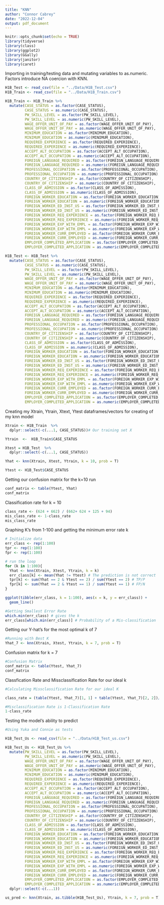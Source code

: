 ```yaml
---
title: "KNN"
author: "Connor Cabrey"
date: "2022-12-04"
output: pdf_document
---
```


```r
knitr::opts_chunk$set(echo = TRUE)
library(tidyverse)
library(class)
library(ggplot2)
library(GGally)
library(janitor)
library(caret)
```

Importing in training/testing data and mutating variables to as.numeric.  Factors introduce NA coercion with KNN.
```r
H1B_Test <- read_csv(file = "../Data/H1B_Test.csv")
H1B_Train <- read_csv(file = "../Data/H1B_Train.csv")

H1B_Train <- H1B_Train %>% 
  mutate(CASE_STATUS = as.factor(CASE_STATUS),
         CASE_STATUS = as.numeric(CASE_STATUS),
         PW_SKILL_LEVEL = as.factor(PW_SKILL_LEVEL),
         PW_SKILL_LEVEL = as.numeric(PW_SKILL_LEVEL),
         WAGE_OFFER_UNIT_OF_PAY = as.factor(WAGE_OFFER_UNIT_OF_PAY),
         WAGE_OFFER_UNIT_OF_PAY = as.numeric(WAGE_OFFER_UNIT_OF_PAY),
         MINIMUM_EDUCATION = as.factor(MINIMUM_EDUCATION),
         MINIMUM_EDUCATION = as.numeric(MINIMUM_EDUCATION),
         REQUIRED_EXPERIENCE = as.factor(REQUIRED_EXPERIENCE),
         REQUIRED_EXPERIENCE = as.numeric(REQUIRED_EXPERIENCE),
         ACCEPT_ALT_OCCUPATION = as.factor(ACCEPT_ALT_OCCUPATION),
         ACCEPT_ALT_OCCUPATION = as.numeric(ACCEPT_ALT_OCCUPATION),
         FOREIGN_LANGUAGE_REQUIRED = as.factor(FOREIGN_LANGUAGE_REQUIRED),
         FOREIGN_LANGUAGE_REQUIRED = as.numeric(FOREIGN_LANGUAGE_REQUIRED),
         PROFESSIONAL_OCCUPATION = as.factor(PROFESSIONAL_OCCUPATION),
         PROFESSIONAL_OCCUPATION = as.numeric(PROFESSIONAL_OCCUPATION),
         COUNTRY_OF_CITIZENSHIP = as.factor(COUNTRY_OF_CITIZENSHIP),
         COUNTRY_OF_CITIZENSHIP = as.numeric(COUNTRY_OF_CITIZENSHIP),
         CLASS_OF_ADMISSION = as.factor(CLASS_OF_ADMISSION),
         CLASS_OF_ADMISSION = as.numeric(CLASS_OF_ADMISSION),
         FOREIGN_WORKER_EDUCATION = as.factor(FOREIGN_WORKER_EDUCATION),
         FOREIGN_WORKER_EDUCATION = as.numeric(FOREIGN_WORKER_EDUCATION),
         FOREIGN_WORKER_ED_INST_US = as.factor(FOREIGN_WORKER_ED_INST_US),
         FOREIGN_WORKER_ED_INST_US = as.numeric(FOREIGN_WORKER_ED_INST_US),
         FOREIGN_WORKER_REQ_EXPERIENCE = as.factor(FOREIGN_WORKER_REQ_EXPERIENCE),
         FOREIGN_WORKER_REQ_EXPERIENCE = as.numeric(FOREIGN_WORKER_REQ_EXPERIENCE),
         FOREIGN_WORKER_EXP_WITH_EMPL = as.factor(FOREIGN_WORKER_EXP_WITH_EMPL),
         FOREIGN_WORKER_EXP_WITH_EMPL = as.numeric(FOREIGN_WORKER_EXP_WITH_EMPL),
         FOREIGN_WORKER_CURR_EMPLOYED = as.factor(FOREIGN_WORKER_CURR_EMPLOYED),
         FOREIGN_WORKER_CURR_EMPLOYED = as.numeric(FOREIGN_WORKER_CURR_EMPLOYED),
         EMPLOYER_COMPLETED_APPLICATION = as.factor(EMPLOYER_COMPLETED_APPLICATION),
         EMPLOYER_COMPLETED_APPLICATION = as.numeric(EMPLOYER_COMPLETED_APPLICATION))

H1B_Test <- H1B_Test %>% 
  mutate(CASE_STATUS = as.factor(CASE_STATUS),
         CASE_STATUS = as.numeric(CASE_STATUS),
         PW_SKILL_LEVEL = as.factor(PW_SKILL_LEVEL),
         PW_SKILL_LEVEL = as.numeric(PW_SKILL_LEVEL),
         WAGE_OFFER_UNIT_OF_PAY = as.factor(WAGE_OFFER_UNIT_OF_PAY),
         WAGE_OFFER_UNIT_OF_PAY = as.numeric(WAGE_OFFER_UNIT_OF_PAY),
         MINIMUM_EDUCATION = as.factor(MINIMUM_EDUCATION),
         MINIMUM_EDUCATION = as.numeric(MINIMUM_EDUCATION),
         REQUIRED_EXPERIENCE = as.factor(REQUIRED_EXPERIENCE),
         REQUIRED_EXPERIENCE = as.numeric(REQUIRED_EXPERIENCE),
         ACCEPT_ALT_OCCUPATION = as.factor(ACCEPT_ALT_OCCUPATION),
         ACCEPT_ALT_OCCUPATION = as.numeric(ACCEPT_ALT_OCCUPATION),
         FOREIGN_LANGUAGE_REQUIRED = as.factor(FOREIGN_LANGUAGE_REQUIRED),
         FOREIGN_LANGUAGE_REQUIRED = as.numeric(FOREIGN_LANGUAGE_REQUIRED),
         PROFESSIONAL_OCCUPATION = as.factor(PROFESSIONAL_OCCUPATION),
         PROFESSIONAL_OCCUPATION = as.numeric(PROFESSIONAL_OCCUPATION),
         COUNTRY_OF_CITIZENSHIP = as.factor(COUNTRY_OF_CITIZENSHIP),
         COUNTRY_OF_CITIZENSHIP = as.numeric(COUNTRY_OF_CITIZENSHIP),
         CLASS_OF_ADMISSION = as.factor(CLASS_OF_ADMISSION),
         CLASS_OF_ADMISSION = as.numeric(CLASS_OF_ADMISSION),
         FOREIGN_WORKER_EDUCATION = as.factor(FOREIGN_WORKER_EDUCATION),
         FOREIGN_WORKER_EDUCATION = as.numeric(FOREIGN_WORKER_EDUCATION),
         FOREIGN_WORKER_ED_INST_US = as.factor(FOREIGN_WORKER_ED_INST_US),
         FOREIGN_WORKER_ED_INST_US = as.numeric(FOREIGN_WORKER_ED_INST_US),
         FOREIGN_WORKER_REQ_EXPERIENCE = as.factor(FOREIGN_WORKER_REQ_EXPERIENCE),
         FOREIGN_WORKER_REQ_EXPERIENCE = as.numeric(FOREIGN_WORKER_REQ_EXPERIENCE),
         FOREIGN_WORKER_EXP_WITH_EMPL = as.factor(FOREIGN_WORKER_EXP_WITH_EMPL),
         FOREIGN_WORKER_EXP_WITH_EMPL = as.numeric(FOREIGN_WORKER_EXP_WITH_EMPL),
         FOREIGN_WORKER_CURR_EMPLOYED = as.factor(FOREIGN_WORKER_CURR_EMPLOYED),
         FOREIGN_WORKER_CURR_EMPLOYED = as.numeric(FOREIGN_WORKER_CURR_EMPLOYED),
         EMPLOYER_COMPLETED_APPLICATION = as.factor(EMPLOYER_COMPLETED_APPLICATION),
         EMPLOYER_COMPLETED_APPLICATION = as.numeric(EMPLOYER_COMPLETED_APPLICATION))


```



Creating my Xtrain, Ytrain, Xtext, Ytest dataframes/vectors for creating of my knn model
```r
Xtrain <- H1B_Train  %>% 
  dplyr::select(-c(...1, CASE_STATUS))# Our training set X

Ytrain  <-  H1B_Train$CASE_STATUS

Xtest = H1B_Test  %>% 
  dplyr::select(-c(...1, CASE_STATUS))

Yhat <- knn(Xtrain, Xtest, Ytrain, k = 10, prob = T) 

Ytest <- H1B_Test$CASE_STATUS
```

Getting our confusion matrix for the k=10 run
```r
conf_matrix <- table(Ytest, Yhat)
conf_matrix
```

Classification rate for k = 10
```r
class_rate <- (624 + 662) / (662+ 624 + 125 + 94)
mis_class_rate <- 1-class_rate
mis_class_rate
```

Graphing K's from 1-100 and getting the minimum error rate k
```r
# Initialize data
err_class <- rep(1:100)
tpr <- rep(1:100)
fpr <- rep(1:100)

# run the loop
for (k in 1:100){
  Yhat <- knn(Xtrain, Xtest, Ytrain, k = k) 
  err_class[k] <- mean(Yhat != Ytest) # The prediction is not correct
  tpr[k] <- sum(Yhat == 2 & Ytest == 2) / sum(Ytest == 2) # TP/P
  fpr[k] <- sum(Yhat == 2 & Ytest == 1) / sum(Ytest == 1) # FP/N
}

ggplot(tibble(err_class, k = 1:100), aes(x = k, y = err_class)) +
  geom_line()
```

```r
#Getting Smallest Error Rate
which.min(err_class) # gives the k
err_class[which.min(err_class)] # Probability of a Mis-classification 
```

Getting our Y-hat's for the most optimal k of 7
```r
#Running with Best K
Yhat_7 <- knn(Xtrain, Xtest, Ytrain, k = 7, prob = T) 

```

Confusion matrix for k = 7
```r
#Confusion Matrix
conf_matrix <- table(Ytest, Yhat_7)
conf_matrix
```

Classfication Rate and Missclassification Rate for our ideal k
```r
#Calculating Missclassification Rate for our ideal K

class_rate = (table(Ytest, Yhat_7)[1, 1] + table(Ytest, Yhat_7)[2, 2])/(1505)

#Misclassification Rate is 1-Classification Rate
1-class_rate
```

Testing the model's ability to predict
```r
#Using Yuka and Connie as tests

H1B_Test_Us <- read_csv(file = "../Data/H1B_Test_us.csv")

H1B_Test_Us <- H1B_Test_Us %>% 
  mutate(PW_SKILL_LEVEL = as.factor(PW_SKILL_LEVEL),
         PW_SKILL_LEVEL = as.numeric(PW_SKILL_LEVEL),
         WAGE_OFFER_UNIT_OF_PAY = as.factor(WAGE_OFFER_UNIT_OF_PAY),
         WAGE_OFFER_UNIT_OF_PAY = as.numeric(WAGE_OFFER_UNIT_OF_PAY),
         MINIMUM_EDUCATION = as.factor(MINIMUM_EDUCATION),
         MINIMUM_EDUCATION = as.numeric(MINIMUM_EDUCATION),
         REQUIRED_EXPERIENCE = as.factor(REQUIRED_EXPERIENCE),
         REQUIRED_EXPERIENCE = as.numeric(REQUIRED_EXPERIENCE),
         ACCEPT_ALT_OCCUPATION = as.factor(ACCEPT_ALT_OCCUPATION),
         ACCEPT_ALT_OCCUPATION = as.numeric(ACCEPT_ALT_OCCUPATION),
         FOREIGN_LANGUAGE_REQUIRED = as.factor(FOREIGN_LANGUAGE_REQUIRED),
         FOREIGN_LANGUAGE_REQUIRED = as.numeric(FOREIGN_LANGUAGE_REQUIRED),
         PROFESSIONAL_OCCUPATION = as.factor(PROFESSIONAL_OCCUPATION),
         PROFESSIONAL_OCCUPATION = as.numeric(PROFESSIONAL_OCCUPATION),
         COUNTRY_OF_CITIZENSHIP = as.factor(COUNTRY_OF_CITIZENSHIP),
         COUNTRY_OF_CITIZENSHIP = as.numeric(COUNTRY_OF_CITIZENSHIP),
         CLASS_OF_ADMISSION = as.factor(CLASS_OF_ADMISSION),
         CLASS_OF_ADMISSION = as.numeric(CLASS_OF_ADMISSION),
         FOREIGN_WORKER_EDUCATION = as.factor(FOREIGN_WORKER_EDUCATION),
         FOREIGN_WORKER_EDUCATION = as.numeric(FOREIGN_WORKER_EDUCATION),
         FOREIGN_WORKER_ED_INST_US = as.factor(FOREIGN_WORKER_ED_INST_US),
         FOREIGN_WORKER_ED_INST_US = as.numeric(FOREIGN_WORKER_ED_INST_US),
         FOREIGN_WORKER_REQ_EXPERIENCE = as.factor(FOREIGN_WORKER_REQ_EXPERIENCE),
         FOREIGN_WORKER_REQ_EXPERIENCE = as.numeric(FOREIGN_WORKER_REQ_EXPERIENCE),
         FOREIGN_WORKER_EXP_WITH_EMPL = as.factor(FOREIGN_WORKER_EXP_WITH_EMPL),
         FOREIGN_WORKER_EXP_WITH_EMPL = as.numeric(FOREIGN_WORKER_EXP_WITH_EMPL),
         FOREIGN_WORKER_CURR_EMPLOYED = as.factor(FOREIGN_WORKER_CURR_EMPLOYED),
         FOREIGN_WORKER_CURR_EMPLOYED = as.numeric(FOREIGN_WORKER_CURR_EMPLOYED),
         EMPLOYER_COMPLETED_APPLICATION = as.factor(EMPLOYER_COMPLETED_APPLICATION),
         EMPLOYER_COMPLETED_APPLICATION = as.numeric(EMPLOYER_COMPLETED_APPLICATION)) %>% 
  dplyr::select(-c(...1))

us_pred <- knn(Xtrain, as.tibble(H1B_Test_Us), Ytrain, k = 7, prob = T) 
```




